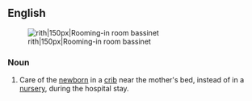 ==English==
[[Image:HRBassinet.JPG|thumb|rith|150px|Rooming-in room bassinet]]
===Noun===
{{en-noun}}

# Care of the [[newborn]] in a [[crib]] near the mother's bed, instead of in a [[nursery]], during the hospital stay.